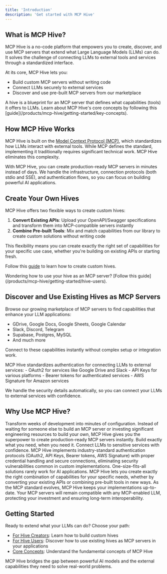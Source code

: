 ```yaml
---
title: 'Introduction'
description: 'Get started with MCP Hive'
---
```


## What is MCP Hive?

MCP Hive is a no-code platform that empowers you to create, discover, and use MCP servers that extend what Large Language Models (LLMs) can do. It solves the challenge of connecting LLMs to external tools and services through a standardized interface.

At its core, MCP Hive lets you:
- Build custom MCP servers without writing code
- Connect LLMs securely to external services
- Discover and use pre-built MCP servers from our marketplace

<Note>
  A hive is a blueprint for an MCP server that defines what capabilities (tools) it offers to LLMs. Learn about MCP Hive's core concepts by following this [guide](/products/mcp-hive/getting-started/key-concepts).
</Note>

## How MCP Hive Works

MCP Hive is built on the [Model Context Protocol (MCP)](https://modelcontextprotocol.io/introduction), which standardizes how LLMs interact with external tools. While MCP defines the standard, implementing it traditionally requires significant technical work. MCP Hive eliminates this complexity.

<Card title="The Power of MCP, Simplified">
  With MCP Hive, you can create production-ready MCP servers in minutes instead of days. We handle the infrastructure, connection protocols (both stdio and SSE), and authentication flows, so you can focus on building powerful AI applications.
</Card>

## Create Your Own Hives

MCP Hive offers two flexible ways to create custom hives:

1. **Convert Existing APIs**: Upload your OpenAPI/Swagger specifications and transform them into MCP-compatible servers instantly
2. **Combine Pre-built Tools**: Mix and match capabilities from our library to create custom solutions without writing code

This flexibility means you can create exactly the right set of capabilities for your specific use case, whether you're building on existing APIs or starting fresh.

Follow this [guide](/products/mcp-hive/getting-started/hive-creators) to learn how to create custom hives.

<Note>
  Wondering how to use your hive as an MCP server? [Follow this guide](/products/mcp-hive/getting-started/hive-users).
</Note>

## Discover and Use Existing Hives as MCP Servers

Browse our growing marketplace of MCP servers to find capabilities that enhance your LLM applications:
- GDrive, Google Docs, Google Sheets, Google Calendar
- Slack, Discord, Telegram
- Supabase, Postgres, MySQL
- And much more

Connect to these capabilities instantly without complex setup or integration work.

<Note> 
  MCP Hive standardizes authentication for connecting LLMs to external services:
  - OAuth2 for services like Google Drive and Slack
  - API Keys for various platforms
  - Bearer tokens for authenticated services
  - AWS Signature for Amazon services

We handle the security details automatically, so you can connect your LLMs to external services with confidence.
</Note>

## Why Use MCP Hive?

<CardGroup cols={1}>
  <Card title="Accelerate Development" icon="rocket">
    Transform weeks of development into minutes of configuration. Instead of waiting for someone else to build an MCP server or investing significant engineering resources to build your own, MCP Hive gives you the superpower to create production-ready MCP servers instantly. Build exactly what you need, when you need it.
  </Card>
  <Card title="Enterprise-Grade Security" icon="shield-check">
    Connect LLMs to sensitive services with confidence. MCP Hive implements industry-standard authentication protocols (OAuth2, API Keys, Bearer tokens, AWS Signature) with proper credential handling and secure connections, eliminating security vulnerabilities common in custom implementations.
  </Card>
  <Card title="Maximize Flexibility" icon="puzzle-piece">
    One-size-fits-all solutions rarely work for AI applications. MCP Hive lets you create exactly the right combination of capabilities for your specific needs, whether by converting your existing APIs or combining pre-built tools in new ways.
  </Card>
  <Card title="Future-Proof Integration" icon="shield-halved">
    As the MCP standard evolves, MCP Hive keeps your implementations up-to-date. Your MCP servers will remain compatible with any MCP-enabled LLM, protecting your investment and ensuring long-term interoperability.
  </Card>
</CardGroup>

## Getting Started

Ready to extend what your LLMs can do? Choose your path:

- [For Hive Creators](/products/mcp-hive/getting-started/hive-creators): Learn how to build custom hives
- [For Hive Users](/products/mcp-hive/getting-started/hive-users): Discover how to use existing hives as MCP servers in your applications
- [Core Concepts](/products/mcp-hive/getting-started/key-concepts): Understand the fundamental concepts of MCP Hive

MCP Hive bridges the gap between powerful AI models and the external capabilities they need to solve real-world problems.